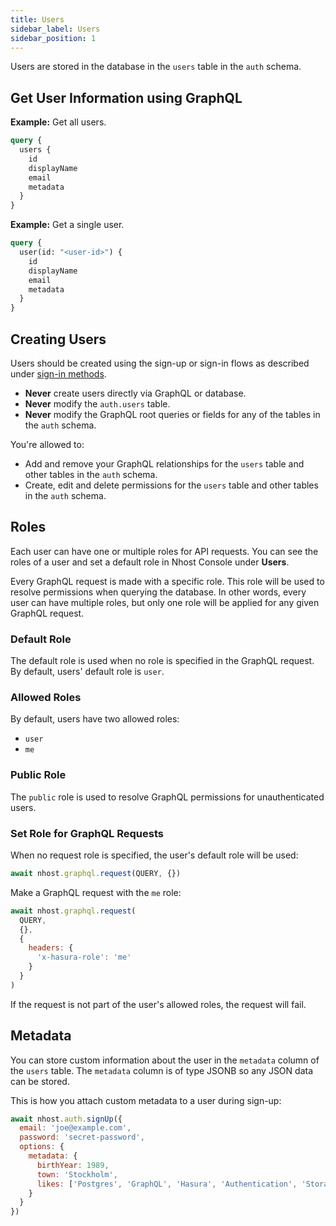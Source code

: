 ```yaml
---
title: Users
sidebar_label: Users
sidebar_position: 1
---
```


Users are stored in the database in the `users` table in the `auth` schema.

## Get User Information using GraphQL

**Example:** Get all users.

```graphql
query {
  users {
    id
    displayName
    email
    metadata
  }
}
```

**Example:** Get a single user.

```graphql
query {
  user(id: "<user-id>") {
    id
    displayName
    email
    metadata
  }
}
```

## Creating Users

Users should be created using the sign-up or sign-in flows as described under [sign-in methods](/platform/authentication/sign-in-methods).

- **Never** create users directly via GraphQL or database.
- **Never** modify the `auth.users` table.
- **Never** modify the GraphQL root queries or fields for any of the tables in the `auth` schema.

You're allowed to:

- Add and remove your GraphQL relationships for the `users` table and other tables in the `auth` schema.
- Create, edit and delete permissions for the `users` table and other tables in the `auth` schema.

## Roles

Each user can have one or multiple roles for API requests. You can see the roles of a user and set a default role in Nhost Console under **Users**.

Every GraphQL request is made with a specific role. This role will be used to resolve permissions when querying the database. In other words, every user can have multiple roles, but only one role will be applied for any given GraphQL request.

### Default Role

The default role is used when no role is specified in the GraphQL request. By default, users' default role is `user`.

### Allowed Roles

By default, users have two allowed roles:

- `user`
- `me`

### Public Role

The `public` role is used to resolve GraphQL permissions for unauthenticated users.

### Set Role for GraphQL Requests

When no request role is specified, the user's default role will be used:

```js
await nhost.graphql.request(QUERY, {})
```

Make a GraphQL request with the `me` role:

```js
await nhost.graphql.request(
  QUERY,
  {},
  {
    headers: {
      'x-hasura-role': 'me'
    }
  }
)
```

If the request is not part of the user's allowed roles, the request will fail.

## Metadata

You can store custom information about the user in the `metadata` column of the `users` table. The `metadata` column is of type JSONB so any JSON data can be stored.

This is how you attach custom metadata to a user during sign-up:

```js
await nhost.auth.signUp({
  email: 'joe@example.com',
  password: 'secret-password',
  options: {
    metadata: {
      birthYear: 1989,
      town: 'Stockholm',
      likes: ['Postgres', 'GraphQL', 'Hasura', 'Authentication', 'Storage', 'Serverless Functions']
    }
  }
})
```
